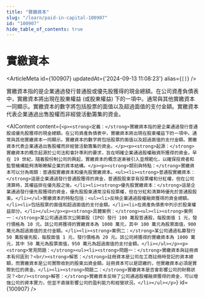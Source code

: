 ```yaml
---
title: "實繳資本"
slug: "/learn/paid-in-capital-100907"
id: "100907"
hide_table_of_contents: true
---
```



# 實繳資本

<ArticleMeta id={100907} updatedAt={'2024-09-13 11:08:23'} alias={`[]`} />
<div className='border-solid border-b border-t-0 my-4 border-[var(--ifm-color-gray-300)]' />

實繳資本指的是企業通過發行普通股或優先股獲得的現金總額。在公司資產負債表中，實繳資本將出現在股東權益 (或股東權益) 下的一項中。通常與其他實繳資本一同顯示。實繳資本的數字將包括股票的面值以及超過面值的支付金額。實繳資本代表企業通過出售股權而非經營活動籌集的資金。

<AIContent content={`<p><strong>定義：</strong>實繳資本指的是企業通過發行普通股或優先股獲得的現金總額。在公司資產負債表中，實繳資本將出現在股東權益下的一項中。通常與其他實繳資本一同顯示。實繳資本的數字將包括股票的面值以及超過面值的支付金額。實繳資本代表企業通過出售股權而非經營活動籌集的資金。</p><p><strong>起源：</strong>實繳資本的概念起源於公司法和會計準則的要求，旨在明確企業通過股權融資所獲得的資金。早在 19 世紀，隨着股份制公司的興起，實繳資本的概念逐漸被引入並規範化，以確保投資者和監管機構能夠清晰瞭解企業的資本結構。</p><p><strong>類別與特點：</strong>實繳資本可以分為兩類：普通股實繳資本和優先股實繳資本。<ul><li><strong>普通股實繳資本：</strong>這是企業通過發行普通股獲得的資金，普通股股東享有投票權和分紅權，但在公司清算時，其權益排在優先股之後。</li><li><strong>優先股實繳資本：</strong>這是企業通過發行優先股獲得的資金，優先股股東通常沒有投票權，但在分紅和清算時優先於普通股股東。</li></ul>實繳資本的特點包括：<ul><li>反映企業通過股權融資獲得的資金總額。</li><li>包括股票的面值和超過面值的支付金額。</li><li>在資產負債表中列示於股東權益部分。</li></ul></p><p><strong>具體案例：</strong><ul><li><strong>案例一：</strong>某公司通過首次公開募股（IPO）發行 100 萬股普通股，每股面值 1 元，發行價格為 10 元。該公司將獲得的實繳資本為 1000 萬元，其中 100 萬元為股票面值，900 萬元為超過面值的支付金額。</li><li><strong>案例二：</strong>某公司通過私募發行 50 萬股優先股，每股面值 1 元，發行價格為 20 元。該公司將獲得的實繳資本為 1000 萬元，其中 50 萬元為股票面值，950 萬元為超過面值的支付金額。</li></ul></p><p><strong>常見問題：</strong><ul><li><strong>問題一：</strong>實繳資本與註冊資本有何區別？<br/><strong>解答：</strong>註冊資本是公司在工商註冊時登記的資本總額，而實繳資本是公司實際收到的股東出資金額。註冊資本可以是認繳的，但實繳資本必須是實際到位的資金。</li><li><strong>問題二：</strong>實繳資本是否會影響公司的財務狀況？<br/><strong>解答：</strong>實繳資本反映了公司通過股權融資獲得的資金，可以增強公司的資本實力，但並不直接影響公司的盈利能力和經營狀況。</li></ul></p>`} id={100907} />
